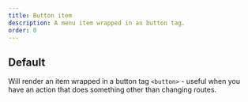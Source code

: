 ```yaml
---
title: Button item
description: A menu item wrapped in an button tag.
order: 0
---
```



## Default

Will render an item wrapped in a button tag `<button>` - useful when you have an action that does something other than changing routes.

<Example Component={ButtonItemDefault} packageName="@atlaskit/menu" />
